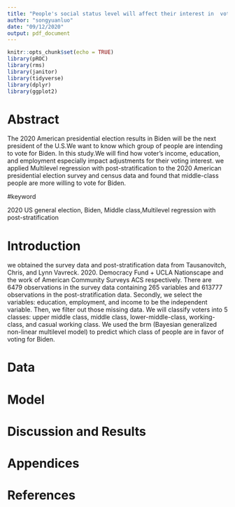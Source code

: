 ```yaml
---
title: "People's social status level will affect their interest in  voting sinificantly"
author: "songyuanluo"
date: "09/12/2020"
output: pdf_document
---
```


```r
knitr::opts_chunk$set(echo = TRUE)
library(pROC)
library(rms)
library(janitor)
library(tidyverse)
library(dplyr)
library(ggplot2)
```

# Abstract

The 2020 American presidential election results in Biden will be the next president of the U.S.We want to know which group of people are intending to vote for Biden. In this study.We will find how  voter's income, education, and employment especially impact adjustments for their voting interest. we applied Multilevel regression with post-stratification to the 2020 American presidential election survey and census data and found that middle-class people are more willing to vote for Biden.

#keyword

2020 US general election, Biden, Middle class,Multilevel regression with post-stratification


# Introduction

 we obtained the survey data and post-stratification data from Tausanovitch, Chris, and Lynn Vavreck. 2020. Democracy Fund + UCLA Nationscape and the work of American Community Surveys ACS respectively. There are 6479 observations in the survey data containing 265 variables and 613777 observations in the post-stratification data. 
Secondly, we select the variables: education, employment, and income
to be the independent variable. Then, we filter out those missing data. We will classify voters into 5 classes: upper middle class, middle class, lower-middle-class, working-class, and casual working class.
We used the brm (Bayesian generalized non-linear multilevel model) to predict which class of people are in favor of voting for Biden.


# Data

# Model

# Discussion and Results

# Appendices

# References